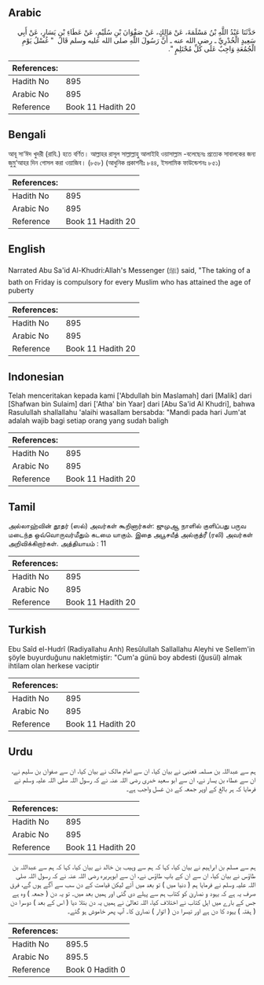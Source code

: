 ## Arabic


<div dir="rtl" lang="ar" style={{fontSize:'larger',backgroundColor:'#f8f9fa',padding:20}}>
حَدَّثَنَا عَبْدُ اللَّهِ بْنُ مَسْلَمَةَ، عَنْ مَالِكٍ، عَنْ صَفْوَانَ بْنِ سُلَيْمٍ، عَنْ عَطَاءِ بْنِ يَسَارٍ، عَنْ أَبِي سَعِيدٍ الْخُدْرِيِّ ـ رضى الله عنه ـ أَنَّ رَسُولَ اللَّهِ صلى الله عليه وسلم قَالَ ‏ "‏ غُسْلُ يَوْمِ الْجُمُعَةِ وَاجِبٌ عَلَى كُلِّ مُحْتَلِمٍ ‏"‏‏.‏
</div>
<div style={{backgroundColor:'#f8f9fa',padding:20, marginBottom: 10}}><table> <thead> <tr> <th>References:</th> <th></th> </tr> </thead> <tbody><tr><td>Hadith No</td><td>895</td></tr><tr><td>Arabic No</td><td>895</td></tr><tr><td>Reference</td><td>Book 11 Hadith 20</td></tr></tbody></table></div>

## Bengali


<div dir="ltr" lang="bn" style={{fontSize:'larger',backgroundColor:'#f8f9fa',padding:20}}>
আবূ সা‘ঈদ খুদরী (রাযি.) হতে বর্ণিত। আল্লাহর রাসূল সাল্লাল্লাহু আলাইহি ওয়াসাল্লাম -বলেছেনঃ প্রত্যেক সাবালকের জন্য জুমু‘আহর দিন গোসল করা ওয়াজিব। (৮৫৮) (আধুনিক প্রকাশনীঃ ৮৪৪, ইসলামিক ফাউন্ডেশনঃ ৮৫১)
</div>
<div style={{backgroundColor:'#f8f9fa',padding:20, marginBottom: 10}}><table> <thead> <tr> <th>References:</th> <th></th> </tr> </thead> <tbody><tr><td>Hadith No</td><td>895</td></tr><tr><td>Arabic No</td><td>895</td></tr><tr><td>Reference</td><td>Book 11 Hadith 20</td></tr></tbody></table></div>

## English


<div dir="ltr" lang="en" style={{fontSize:'larger',backgroundColor:'#f8f9fa',padding:20}}>
Narrated Abu Sa'id Al-Khudri:Allah's Messenger (ﷺ) said, "The taking of a bath on Friday is compulsory for every Muslim who has attained the age of puberty
</div>
<div style={{backgroundColor:'#f8f9fa',padding:20, marginBottom: 10}}><table> <thead> <tr> <th>References:</th> <th></th> </tr> </thead> <tbody><tr><td>Hadith No</td><td>895</td></tr><tr><td>Arabic No</td><td>895</td></tr><tr><td>Reference</td><td>Book 11 Hadith 20</td></tr></tbody></table></div>

## Indonesian


<div dir="ltr" lang="id" style={{fontSize:'larger',backgroundColor:'#f8f9fa',padding:20}}>
Telah menceritakan kepada kami ['Abdullah bin Maslamah] dari [Malik] dari [Shafwan bin Sulaim] dari ['Atha' bin Yaar] dari [Abu Sa'id Al Khudri], bahwa Rasulullah shallallahu 'alaihi wasallam bersabda: "Mandi pada hari Jum'at adalah wajib bagi setiap orang yang sudah baligh
</div>
<div style={{backgroundColor:'#f8f9fa',padding:20, marginBottom: 10}}><table> <thead> <tr> <th>References:</th> <th></th> </tr> </thead> <tbody><tr><td>Hadith No</td><td>895</td></tr><tr><td>Arabic No</td><td>895</td></tr><tr><td>Reference</td><td>Book 11 Hadith 20</td></tr></tbody></table></div>

## Tamil


<div dir="ltr" lang="ta" style={{fontSize:'larger',backgroundColor:'#f8f9fa',padding:20}}>
அல்லாஹ்வின் தூதர் (ஸல்) அவர்கள் கூறினார்கள்: ஜுமுஆ நாளில் குளிப்பது பருவ மடைந்த ஒவ்வொருவர்மீதும் கடமை யாகும். இதை அபூசயீத் அல்குத்ரீ (ரலி) அவர்கள் அறிவிக்கிறார்கள். அத்தியாயம் : 11
</div>
<div style={{backgroundColor:'#f8f9fa',padding:20, marginBottom: 10}}><table> <thead> <tr> <th>References:</th> <th></th> </tr> </thead> <tbody><tr><td>Hadith No</td><td>895</td></tr><tr><td>Arabic No</td><td>895</td></tr><tr><td>Reference</td><td>Book 11 Hadith 20</td></tr></tbody></table></div>

## Turkish


<div dir="ltr" lang="tr" style={{fontSize:'larger',backgroundColor:'#f8f9fa',padding:20}}>
Ebu Saîd el-Hudrî (Radiyallahu Anh) Resûlullah Sallallahu Aleyhi ve Sellem'in şöyle buyurduğunu nakletmiştir: "Cum'a günü boy abdesti (ğusül) almak ihtilam olan herkese vaciptir
</div>
<div style={{backgroundColor:'#f8f9fa',padding:20, marginBottom: 10}}><table> <thead> <tr> <th>References:</th> <th></th> </tr> </thead> <tbody><tr><td>Hadith No</td><td>895</td></tr><tr><td>Arabic No</td><td>895</td></tr><tr><td>Reference</td><td>Book 11 Hadith 20</td></tr></tbody></table></div>

## Urdu


<div dir="rtl" lang="ur" style={{fontSize:'larger',backgroundColor:'#f8f9fa',padding:20}}>
ہم سے عبداللہ بن مسلمہ قعنبی نے بیان کیا، ان سے امام مالک نے بیان کیا، ان سے صفوان بن سلیم نے، ان سے عطاء بن یسار نے، ان سے ابو سعید خدری رضی اللہ عنہ نے کہ رسول اللہ صلی اللہ علیہ وسلم نے فرمایا کہ ہر بالغ کے اوپر جمعہ کے دن غسل واجب ہے۔
</div>
<div style={{backgroundColor:'#f8f9fa',padding:20, marginBottom: 10}}><table> <thead> <tr> <th>References:</th> <th></th> </tr> </thead> <tbody><tr><td>Hadith No</td><td>895</td></tr><tr><td>Arabic No</td><td>895</td></tr><tr><td>Reference</td><td>Book 11 Hadith 20</td></tr></tbody></table></div>


<div dir="rtl" lang="ur" style={{fontSize:'larger',backgroundColor:'#f8f9fa',padding:20}}>
ہم سے مسلم بن ابراہیم نے بیان کیا، کہا کہ ہم سے وہیب بن خالد نے بیان کیا، کہا کہ ہم سے عبداللہ بن طاؤس نے بیان کیا، ان سے ان کے باپ طاؤس نے، ان سے ابوہریرہ رضی اللہ عنہ نے کہ رسول اللہ صلی اللہ علیہ وسلم نے فرمایا ہم ( دنیا میں ) تو بعد میں آئے لیکن قیامت کے دن سب سے آگے ہوں گے، فرق صرف یہ ہے کہ یہود و نصاریٰ کو کتاب ہم سے پہلے دی گئی اور ہمیں بعد میں۔ تو یہ دن ( جمعہ ) وہ ہے جس کے بارے میں اہل کتاب نے اختلاف کیا، اللہ تعالیٰ نے ہمیں یہ دن بتلا دیا ( اس کے بعد ) دوسرا دن ( ہفتہ ) یہود کا دن ہے اور تیسرا دن ( اتوار ) نصاریٰ کا۔ آپ پھر خاموش ہو گئے۔
</div>
<div style={{backgroundColor:'#f8f9fa',padding:20, marginBottom: 10}}><table> <thead> <tr> <th>References:</th> <th></th> </tr> </thead> <tbody><tr><td>Hadith No</td><td>895.5</td></tr><tr><td>Arabic No</td><td>895.5</td></tr><tr><td>Reference</td><td>Book 0 Hadith 0</td></tr></tbody></table></div>
